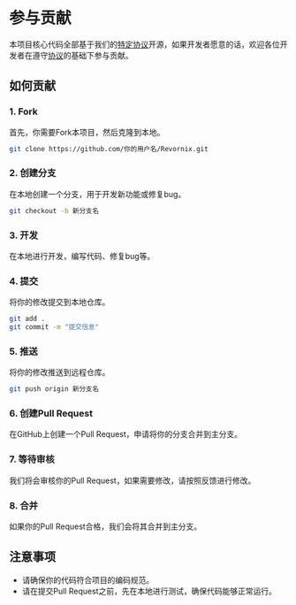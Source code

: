 # 参与贡献

本项目核心代码全部基于我们的[特定协议](https://github.com/Qingyon-AI/Revornix/blob/develop/LICENSE)开源，如果开发者愿意的话，欢迎各位开发者在遵守[协议](https://github.com/Qingyon-AI/Revornix/blob/develop/LICENSE)的基础下参与贡献。

## 如何贡献

### 1. Fork

首先，你需要Fork本项目，然后克隆到本地。

```bash
git clone https://github.com/你的用户名/Revornix.git
```

### 2. 创建分支

在本地创建一个分支，用于开发新功能或修复bug。

```bash
git checkout -b 新分支名
```

### 3. 开发

在本地进行开发，编写代码、修复bug等。

### 4. 提交

将你的修改提交到本地仓库。

```bash
git add .
git commit -m "提交信息"
```

### 5. 推送

将你的修改推送到远程仓库。

```bash
git push origin 新分支名
```

### 6. 创建Pull Request

在GitHub上创建一个Pull Request，申请将你的分支合并到主分支。

### 7. 等待审核

我们将会审核你的Pull Request，如果需要修改，请按照反馈进行修改。

### 8. 合并

如果你的Pull Request合格，我们会将其合并到主分支。

## 注意事项

- 请确保你的代码符合项目的编码规范。
- 请在提交Pull Request之前，先在本地进行测试，确保代码能够正常运行。